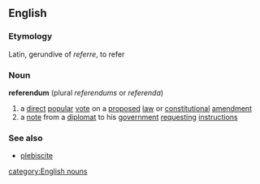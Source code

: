 ==English==
===Etymology===
Latin, gerundive of ''referre'', to refer
===Noun===
{{wikipedia}}
'''referendum'''  (plural ''referendums'' or ''referenda'')
# a [[direct]] [[popular]] [[vote]] on a [[propose]]d [[law]] or [[constitutional]] [[amendment]]
# a [[note]] from a [[diplomat]] to his [[government]] [[request]]ing [[instruction]]s
===See also===
*[[plebiscite]]
[[category:English nouns]]